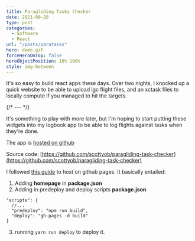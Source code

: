 ```yaml
---
title: Paragliding Tasks Checker
date: 2021-09-20
type: post
categories:
  - Software
  - React
url: "/posts/paratasks"
hero: demo.gif
forceHeroOnTop: false
heroObjectPosition: 10% 100%
style: img-between
---
```


It's so easy to build react apps these days.  Over two nights, I knocked up a quick website to be able to upload igc flight files, and an xctask files to locally compute if you managed to hit the targets.

{/* --- */}

It's something to play with more later, but I'm hoping to start putting these widgets into my logbook app to be able to log flights against tasks when they're done.

The app is [hosted on github](https://scottyob.github.io/paragliding-task-checker/)

Source code:  [https://github.com/scottyob/paragliding-task-checker](https://github.com/scottyob/paragliding-task-checker)

I followed [this guide](https://dev.to/yuribenjamin/how-to-deploy-react-app-in-github-pages-2a1f) to host on github pages.  It basically entailed:
1.  Adding **homepage** in **package.json**
2.  Adding in predeploy and deploy scripts **package.json**

```
"scripts": {
  //...
  "predeploy": "npm run build",
  "deploy": "gh-pages -d build"
}
```

3. running ```yarn run deploy``` to deploy it.

